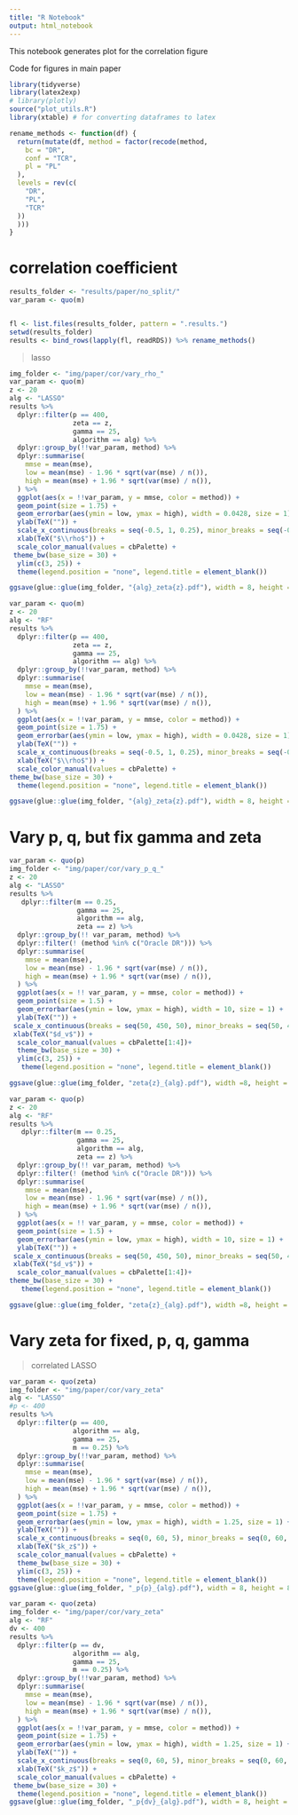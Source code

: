 ```yaml
---
title: "R Notebook"
output: html_notebook
---
```



This notebook generates plot for the correlation figure

Code for figures in main paper 

```r
library(tidyverse)
library(latex2exp)
# library(plotly)
source("plot_utils.R")
library(xtable) # for converting dataframes to latex

rename_methods <- function(df) {
  return(mutate(df, method = factor(recode(method,
    bc = "DR",
    conf = "TCR",
    pl = "PL"
  ),
  levels = rev(c(
    "DR",
    "PL",
    "TCR"
  ))
  )))
}
```

# correlation coefficient

```r
results_folder <- "results/paper/no_split/"
var_param <- quo(m)


fl <- list.files(results_folder, pattern = ".results.")
setwd(results_folder)
results <- bind_rows(lapply(fl, readRDS)) %>% rename_methods()
```

> lasso

```r
img_folder <- "img/paper/cor/vary_rho_"
var_param <- quo(m)
z <- 20
alg <- "LASSO"
results %>%
  dplyr::filter(p == 400, 
                zeta == z,
                gamma == 25,
                algorithm == alg) %>%
  dplyr::group_by(!!var_param, method) %>%
  dplyr::summarise(
    mmse = mean(mse),
    low = mean(mse) - 1.96 * sqrt(var(mse) / n()),
    high = mean(mse) + 1.96 * sqrt(var(mse) / n()),
  ) %>%
  ggplot(aes(x = !!var_param, y = mmse, color = method)) +
  geom_point(size = 1.75) +
  geom_errorbar(aes(ymin = low, ymax = high), width = 0.0428, size = 1) +
  ylab(TeX("")) +
  scale_x_continuous(breaks = seq(-0.5, 1, 0.25), minor_breaks = seq(-0.5, 1, 0.25)) +
  xlab(TeX("$\\rho$")) +
  scale_color_manual(values = cbPalette) +
 theme_bw(base_size = 30) +
  ylim(c(3, 25)) + 
  theme(legend.position = "none", legend.title = element_blank())

ggsave(glue::glue(img_folder, "{alg}_zeta{z}.pdf"), width = 8, height = 8)
```

```r
var_param <- quo(m)
z <- 20
alg <- "RF"
results %>%
  dplyr::filter(p == 400, 
                zeta == z,
                gamma == 25,
                algorithm == alg) %>%
  dplyr::group_by(!!var_param, method) %>%
  dplyr::summarise(
    mmse = mean(mse),
    low = mean(mse) - 1.96 * sqrt(var(mse) / n()),
    high = mean(mse) + 1.96 * sqrt(var(mse) / n()),
  ) %>%
  ggplot(aes(x = !!var_param, y = mmse, color = method)) +
  geom_point(size = 1.75) +
  geom_errorbar(aes(ymin = low, ymax = high), width = 0.0428, size = 1) +
  ylab(TeX("")) +
  scale_x_continuous(breaks = seq(-0.5, 1, 0.25), minor_breaks = seq(-0.5, 1, 0.25)) +
  xlab(TeX("$\\rho$")) +
  scale_color_manual(values = cbPalette) +
theme_bw(base_size = 30) +
  theme(legend.position = "none", legend.title = element_blank())

ggsave(glue::glue(img_folder, "{alg}_zeta{z}.pdf"), width = 8, height = 8)
```



# Vary p, q, but fix gamma and zeta 

```r
var_param <- quo(p)
img_folder <- "img/paper/cor/vary_p_q_"
z <- 20
alg <- "LASSO"
results %>%
   dplyr::filter(m == 0.25, 
                 gamma == 25,
                 algorithm == alg,
                 zeta == z) %>%
  dplyr::group_by(!! var_param, method) %>%
  dplyr::filter(! (method %in% c("Oracle DR"))) %>%
  dplyr::summarise(
    mmse = mean(mse),
    low = mean(mse) - 1.96 * sqrt(var(mse) / n()),
    high = mean(mse) + 1.96 * sqrt(var(mse) / n()),
  ) %>%
  ggplot(aes(x = !! var_param, y = mmse, color = method)) +
  geom_point(size = 1.5) +
  geom_errorbar(aes(ymin = low, ymax = high), width = 10, size = 1) +
  ylab(TeX("")) +
 scale_x_continuous(breaks = seq(50, 450, 50), minor_breaks = seq(50, 450, 50)) +
 xlab(TeX("$d_v$")) +
  scale_color_manual(values = cbPalette[1:4])+
  theme_bw(base_size = 30) +
  ylim(c(3, 25)) + 
   theme(legend.position = "none", legend.title = element_blank())

ggsave(glue::glue(img_folder, "zeta{z}_{alg}.pdf"), width =8, height = 8)
```


```r
var_param <- quo(p)
z <- 20
alg <- "RF"
results %>%
   dplyr::filter(m == 0.25, 
                 gamma == 25,
                 algorithm == alg,
                 zeta == z) %>%
  dplyr::group_by(!! var_param, method) %>%
  dplyr::filter(! (method %in% c("Oracle DR"))) %>%
  dplyr::summarise(
    mmse = mean(mse),
    low = mean(mse) - 1.96 * sqrt(var(mse) / n()),
    high = mean(mse) + 1.96 * sqrt(var(mse) / n()),
  ) %>%
  ggplot(aes(x = !! var_param, y = mmse, color = method)) +
  geom_point(size = 1.5) +
  geom_errorbar(aes(ymin = low, ymax = high), width = 10, size = 1) +
  ylab(TeX("")) +
 scale_x_continuous(breaks = seq(50, 450, 50), minor_breaks = seq(50, 450, 50)) +
 xlab(TeX("$d_v$")) +
  scale_color_manual(values = cbPalette[1:4])+
theme_bw(base_size = 30) +
   theme(legend.position = "none", legend.title = element_blank())

ggsave(glue::glue(img_folder, "zeta{z}_{alg}.pdf"), width =8, height = 8)
```

# Vary zeta for fixed, p, q, gamma 


> correlated LASSO

```r
var_param <- quo(zeta)
img_folder <- "img/paper/cor/vary_zeta"
alg <- "LASSO"
#p <- 400
results %>%
  dplyr::filter(p == 400, 
                algorithm == alg,
                gamma == 25,
                m == 0.25) %>%
  dplyr::group_by(!!var_param, method) %>%
  dplyr::summarise(
    mmse = mean(mse),
    low = mean(mse) - 1.96 * sqrt(var(mse) / n()),
    high = mean(mse) + 1.96 * sqrt(var(mse) / n()),
  ) %>%
  ggplot(aes(x = !!var_param, y = mmse, color = method)) +
  geom_point(size = 1.75) +
  geom_errorbar(aes(ymin = low, ymax = high), width = 1.25, size = 1) +
  ylab(TeX("")) +
  scale_x_continuous(breaks = seq(0, 60, 5), minor_breaks = seq(0, 60, 5)) +
  xlab(TeX("$k_z$")) +
  scale_color_manual(values = cbPalette) +
  theme_bw(base_size = 30) +
  ylim(c(3, 25)) + 
  theme(legend.position = "none", legend.title = element_blank())
ggsave(glue::glue(img_folder, "_p{p}_{alg}.pdf"), width = 8, height = 8)
```

```r
var_param <- quo(zeta)
img_folder <- "img/paper/cor/vary_zeta"
alg <- "RF"
dv <- 400
results %>%
  dplyr::filter(p == dv, 
                algorithm == alg, 
                gamma == 25,
                m == 0.25) %>%
  dplyr::group_by(!!var_param, method) %>%
  dplyr::summarise(
    mmse = mean(mse),
    low = mean(mse) - 1.96 * sqrt(var(mse) / n()),
    high = mean(mse) + 1.96 * sqrt(var(mse) / n()),
  ) %>%
  ggplot(aes(x = !!var_param, y = mmse, color = method)) +
  geom_point(size = 1.75) +
  geom_errorbar(aes(ymin = low, ymax = high), width = 1.25, size = 1) +
  ylab(TeX("")) +
  scale_x_continuous(breaks = seq(0, 60, 5), minor_breaks = seq(0, 60, 5)) +
  xlab(TeX("$k_z$")) +
  scale_color_manual(values = cbPalette) +
 theme_bw(base_size = 30) +
  theme(legend.position = "none", legend.title = element_blank())
ggsave(glue::glue(img_folder, "_p{dv}_{alg}.pdf"), width = 8, height = 8)
```